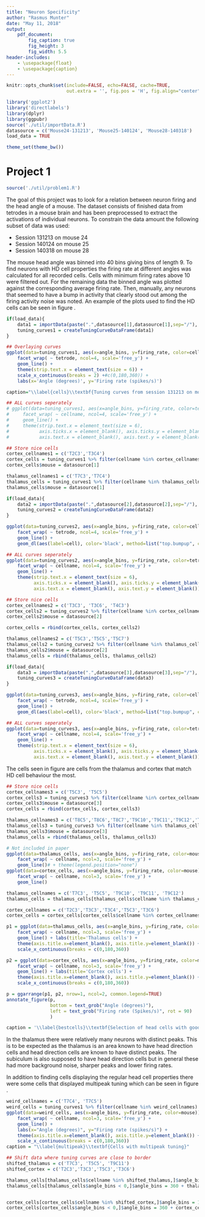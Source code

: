 ```yaml
---
title: "Neuron Specificity"
author: "Rasmus Munter"
date: "May 11, 2018"
output:
    pdf_document:
        fig_caption: true
        fig_height: 3
        fig_width: 5.5
header-includes:
    - \usepackage{float}
    - \usepackage{caption}
---
```


\captionsetup{width=5.5in}
```r
knitr::opts_chunk$set(include=FALSE, echo=FALSE, cache=TRUE,
                      out.extra = '', fig.pos = 'H', fig.align="center")
```

```r
library('ggplot2')
library('directlabels')
library(dplyr)
library(ggpubr)
source('./util/importData.R')
datasource = c('Mouse24-131213', 'Mouse25-140124', 'Mouse28-140318')
load_data = TRUE

theme_set(theme_bw())
```
# Project 1
```r
source('./util/problem1.R')
```

The goal of this project was to look for a relation between neuron firing and the head angle of a mouse. The dataset consists of finished data from tetrodes in a mouse brain and has been preprocessed to extract the activations of individual neurons. To constrain the data amount the following subset of data was used:

* Session 131213 on mouse 24
* Session 140124 on mouse 25
* Session 140318 on mouse 28

The mouse head angle was binned into 40 bins giving bins of length 9. To find neurons with HD cell properties the firing rate at different angles was calculated for all recorded cells. Cells with minimum firing rates above 10 were filtered out. For the remaining data the binned angle was plotted against the corresponding average firing rate. Then, manually, any neurons that seemed to have a bump in activity that clearly stood out among the firing activity noise was noted. An example of the plots used to find the HD cells can be seen in figure \ref{cells}.

```r
if(load_data){
    data1 = importData(paste(".",datasource[1],datasource[1],sep="/"), 8)
    tuning_curves1 = createTuningCurveDataFrame(data1)
}
```

```r
## Overlaying curves
ggplot(data=tuning_curves1, aes(x=angle_bins, y=firing_rate, color=cell)) +
    facet_wrap( ~ tetrode, ncol=4, scale='free_y') +
    geom_line() + 
    theme(strip.text.x = element_text(size = 6)) + 
    scale_x_continuous(breaks = 2) +#c(0,180,360)) + 
    labs(x='Angle (degrees)', y='Firing rate (spikes/s)')

caption="\\label{cells}\\textbf{Tuning curves from session 131213 on mouse 24.} Tuning curves with a minimum firing rate of less than 10 have been filtered out. T stands for tetrode number."

## ALL curves seperately
# ggplot(data=tuning_curves1, aes(x=angle_bins, y=firing_rate, color=tetrode)) +
#     facet_wrap( ~ cellname, ncol=4, scale='free_y') +
#     geom_line() +
#     theme(strip.text.x = element_text(size = 6),
#           axis.ticks.x = element_blank(), axis.ticks.y = element_blank(),
#           axis.text.x = element_blank(), axis.text.y = element_blank())
```

```r
## Store nice cells
cortex_cellnames1 = c('T2C3','T3C4')
cortex_cells = tuning_curves1 %>% filter(cellname %in% cortex_cellnames1)
cortex_cells$mouse = datasource[1]

thalamus_cellnames1 = c('T7C3','T7C4')
thalamus_cells = tuning_curves1 %>% filter(cellname %in% thalamus_cellnames1)
thalamus_cells$mouse = datasource[1]
```

```r
if(load_data){
    data2 = importData(paste(".",datasource[2],datasource[2],sep="/"), 8)
    tuning_curves2 = createTuningCurveDataFrame(data2)
}
```

```r

ggplot(data=tuning_curves2, aes(x=angle_bins, y=firing_rate, color=cell)) +
    facet_wrap( ~ tetrode, ncol=4, scale='free_y') +
    geom_line() +
    geom_dl(aes(label=cell), color='black', method=list("top.bumpup", cex=0.8))

## ALL curves seperately
ggplot(data=tuning_curves2, aes(x=angle_bins, y=firing_rate, color=tetrode)) +
    facet_wrap( ~ cellname, ncol=4, scale='free_y') +
    geom_line() +
    theme(strip.text.x = element_text(size = 6),
          axis.ticks.x = element_blank(), axis.ticks.y = element_blank(),
          axis.text.x = element_blank(), axis.text.y = element_blank())
```

```r
## Store nice cells
cortex_cellnames2 = c('T3C3', 'T3C6', 'T4C3')
cortex_cells2 = tuning_curves2 %>% filter(cellname %in% cortex_cellnames2)
cortex_cells2$mouse = datasource[2]

cortex_cells = rbind(cortex_cells, cortex_cells2)

thalamus_cellnames2 = c('T5C3','T5C5','T5C7')
thalamus_cells2 = tuning_curves2 %>% filter(cellname %in% thalamus_cellnames2)
thalamus_cells2$mouse = datasource[2]
thalamus_cells = rbind(thalamus_cells, thalamus_cells2)
```

```r
if(load_data){
    data3 = importData(paste(".",datasource[3],datasource[3],sep="/"), 11)
    tuning_curves3 = createTuningCurveDataFrame(data3)
}
```

```r
ggplot(data=tuning_curves3, aes(x=angle_bins, y=firing_rate, color=cell)) +
    facet_wrap( ~ tetrode, ncol=4, scale='free_y') +
    geom_line() +
    geom_dl(aes(label=cell), color='black', method=list("top.bumpup", cex=0.8))

## ALL curves seperately
ggplot(data=tuning_curves3, aes(x=angle_bins, y=firing_rate, color=tetrode)) +
    facet_wrap( ~ cellname, ncol=4, scale='free_y') +
    geom_line() +
    theme(strip.text.x = element_text(size = 6),
          axis.ticks.x = element_blank(), axis.ticks.y = element_blank(),
          axis.text.x = element_blank(), axis.text.y = element_blank())
```

The cells seen in figure \ref{bestcells} are cells from the thalamus and cortex that match HD cell behaviour the most.

```r
## Store nice cells
cortex_cellnames3 = c('T5C3', 'T5C5')
cortex_cells3 = tuning_curves3 %>% filter(cellname %in% cortex_cellnames3)
cortex_cells3$mouse = datasource[3]
cortex_cells = rbind(cortex_cells, cortex_cells3)

thalamus_cellnames3 = c('T8C5','T8C6','T8C7','T9C10','T9C11','T9C12','T9C13')
thalamus_cells3 = tuning_curves3 %>% filter(cellname %in% thalamus_cellnames3)
thalamus_cells3$mouse = datasource[3]
thalamus_cells = rbind(thalamus_cells, thalamus_cells3)
```

```r
# Not included in paper
ggplot(data=thalamus_cells, aes(x=angle_bins, y=firing_rate, color=mouse)) + 
    facet_wrap( ~ cellname, ncol=3, scale='free_y') +
    geom_line()# + theme(legend.position="none")
ggplot(data=cortex_cells, aes(x=angle_bins, y=firing_rate, color=mouse)) + 
    facet_wrap( ~ cellname, ncol=3, scale='free_y') +
    geom_line()
```

```r
thalamus_cellnames = c('T7C3', 'T5C5', 'T9C10', 'T9C11', 'T9C12')
thalamus_cells = thalamus_cells[thalamus_cells$cellname %in% thalamus_cellnames,]

cortex_cellnames = c('T2C3','T3C3','T3C4','T5C3','T3C6')
cortex_cells = cortex_cells[cortex_cells$cellname %in% cortex_cellnames,]

p1 = ggplot(data=thalamus_cells, aes(x=angle_bins, y=firing_rate, color=mouse)) + 
    facet_wrap( ~ cellname, ncol=3, scale='free_y') +
    geom_line() + labs(title='Thalamus cells') +
    theme(axis.title.x=element_blank(), axis.title.y=element_blank()) + 
    scale_x_continuous(breaks = c(0,180,360))

p2 = ggplot(data=cortex_cells, aes(x=angle_bins, y=firing_rate, color=mouse)) + 
    facet_wrap( ~ cellname, ncol=3, scale='free_y') +
    geom_line() + labs(title='Cortex cells') +
    theme(axis.title.x=element_blank(), axis.title.y=element_blank()) + 
    scale_x_continuous(breaks = c(0,180,360))

p = ggarrange(p1, p2, nrow=1, ncol=2, common.legend=TRUE)
annotate_figure(p,
                bottom = text_grob("Angle (degrees)"),
                left = text_grob("Firing rate (Spikes/s)", rot = 90)
                )

caption = '\\label{bestcells}\\textbf{Selection of head cells with good properties}'
```

In the thalamus there were relatively many neurons with distinct peaks. This is to be expected as the thalamus is an area known to have head direction cells and head direction cells are known to have distinct peaks. The subiculum is also supposed to have head direction cells but in general these had more background noise, sharper peaks and lower firing rates. 

In addition to finding cells displaying the regular head cell properties there were some cells that displayed multipeak tuning which can be seen in figure \ref{multipeak}.

```r
weird_cellnames = c('T7C4', 'T7C5')
weird_cells = tuning_curves1 %>% filter(cellname %in% weird_cellnames) %>% mutate(mouse=datasource[1])
ggplot(data=weird_cells, aes(x=angle_bins, y=firing_rate, color=mouse)) + 
    facet_wrap( ~ cellname, ncol=3, scale='free_y') +
    geom_line() +
    labs(x="Angle (degrees)", y="Firing rate (spikes/s)") +
    theme(axis.title.x=element_blank(), axis.title.y=element_blank()) + 
    scale_x_continuous(breaks = c(0,180,360))
caption = "\\label{multipeak}\\textbf{Cells with multipeak tuning}"

```


```r
## Shift data where tuning curves are close to border
shifted_thalamus = c('T7C3', 'T5C5', 'T9C11')
shifted_cortex = c('T2C3','T3C3','T5C3','T3C6')

thalamus_cells[thalamus_cells$cellname %in% shifted_thalamus,]$angle_bins = 180 - thalamus_cells[thalamus_cells$cellname %in% shifted_thalamus,]$angle_bins
thalamus_cells[thalamus_cells$angle_bins < 0,]$angle_bins = 360 + thalamus_cells[thalamus_cells$angle_bins < 0,]$angle_bins


cortex_cells[cortex_cells$cellname %in% shifted_cortex,]$angle_bins = 180 - cortex_cells[cortex_cells$cellname %in% shifted_cortex,]$angle_bins
cortex_cells[cortex_cells$angle_bins < 0,]$angle_bins = 360 + cortex_cells[cortex_cells$angle_bins < 0,]$angle_bins
```


